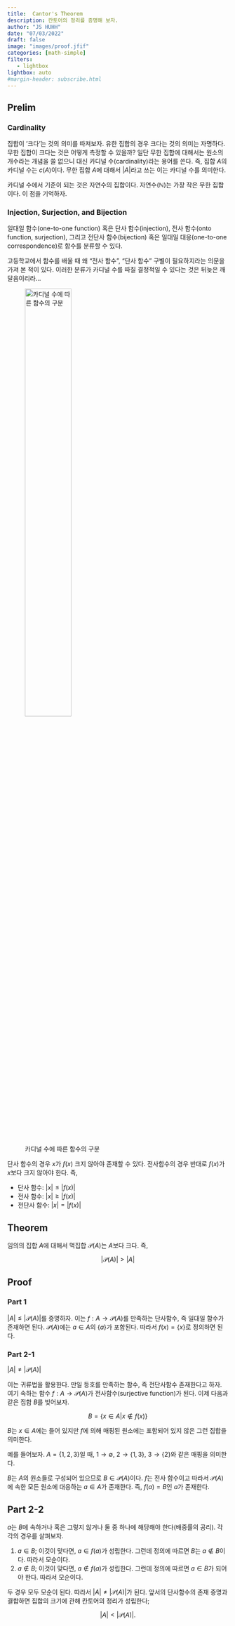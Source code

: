 ```yaml
---
title:  Cantor's Theorem
description: 칸토어의 정리를 증명해 보자.  
author: "JS HUHH"
date: "07/03/2022"
draft: false
image: "images/proof.jfif"
categories: [math-simple]
filters:
   - lightbox
lightbox: auto
#margin-header: subscribe.html
---
```


## Prelim

### Cardinality
집합이 '크다'는 것의 의미를 따져보자. 유한 집합의 경우 크다는 것의 의미는 자명하다. 무한 집합이 크다는 것은 어떻게 측정할 수 있을까? 일단 무한 집합에 대해서는 원소의 개수라는 개념을 쓸 없으니 대신 카디널 수(cardinality)라는 용어를 쓴다. 즉, 집합 $A$의 카디널 수는 $c(A)$이다. 무한 집합 $A$에 대해서 $|A|$라고 쓰는 이는 카디널 수를 의미한다. 

:::{.column-margin}
카디널 수에서 기준이 되는 것은 자연수의 집합이다. 자연수($\mathbb N$)는 가장 작은 무한 집합이다. 이 점을 기억하자. 
:::

### Injection, Surjection, and Bijection 

일대일 함수(one-to-one function) 혹은 단사 함수(injection), 전사 함수(onto function, surjection), 그리고 전단사 함수(bijection) 혹은 일대일 대응(one-to-one correspondence)로 함수를 분류할 수 있다. 

:::{.column-margin}
고등학교에서 함수를 배울 때 왜 "전사 함수", "단사 함수" 구별이 필요하지라는 의문을 가져 본 적이 있다. 이러한 분류가 카디널 수를 따질 결정적일 수 있다는 것은 뒤늦은 깨달음이리라... 
:::

![카디널 수에 따른 함수의 구분](images/four-functions.png){width=50%}

단사 함수의 경우 $x$가 $f(x)$ 크지 않아야 존재할 수 있다. 전사함수의 경우 반대로 $f(x)$가 $x$보다 크지 않아야 한다. 즉, 

- 단사 함수: $|x| \leq |f(x)|$
- 전사 함수: $|x| \geq |f(x)|$
- 전단사 함수: $|x| = |f(x)|$

## Theorem 

임의의 집합 $A$에 대해서 멱집합 $\mathcal P (A)$는 $A$보다 크다. 즉, 

$$
|\mathcal P(A)| > |A|
$$

## Proof 

### Part 1 

$|A| \leq |\mathcal P (A)|$를 증명하자. 이는 $f: A \to \mathcal P(A)$를 만족하는 단사함수, 즉 일대일 함수가 존재하면 된다. $\mathcal P(A)$에는 $a \in A$의 $\{ a \}$가 포함된다. 따라서 $f(x) = \{ x \}$로 정의하면 된다. 

### Part 2-1
$|A| \neq |\mathcal P (A)|$

이는 귀류법을 활용한다. 만일 등호를 만족하는 함수, 즉 전단사함수 존재한다고 하자. 여기 속하는 함수 $f: A \to \mathcal P(A)$가 전사함수(surjective function)가 된다. 이제 다음과 같은 집합 $B$를 빚어보자. 

$$
B = \{ x \in A| x \notin f(x) \}
$$

$B$는 $x \in A$에는 들어 있지만 $f$에 의해 매핑된 원소에는 포함되어 있지 않은 그런 집합을 의미한다. 

:::{.column-margin}
예를 들어보자. $A = \{1,2,3\}$일 때, $1 \to \emptyset$, $2 \to \{ 1, 3\}$, $3 \to \{ 2\}$와 같은 매핑을 의미한다. 
:::

$B$는 $A$의 원소들로 구성되어 있으므로 $B \in \mathcal P(A)$이다. $f$는 전사 함수이고 따라서 $\mathcal P(A)$에 속한 모든 원소에 대응하는 $a \in A$가 존재한다. 즉, $f(a) = B$인 $a$가 존재한다. 

## Part 2-2

$a$는 $B$에 속하거나 혹은 그렇지 않거나 둘 중 하나에 해당해야 한다(배중률의 공리). 각각의 경우를 살펴보자. 


1. $a \in B$; 이것이 맞다면, $a \in f(a)$가 성립한다. 그런데 정의에 따르면 $B$는 $a \notin B$이다. 따라서 모순이다. 
2. $a \notin B$; 이것이 맞다면, $a \notin f(a)$가 성립한다. 그런데 정의에 따르면 $a \in B$가 되어야 한다. 따라서 모순이다. 

두 경우 모두 모순이 된다. 따라서 $|A| \neq |\mathcal P(A)|$가 된다. 앞서의 단사함수의 존재 증명과 결합하면 집합의 크기에 관해 칸토어의 정리가 성립한다; 

$$
|A| < |\mathcal P (A)|.
$$
